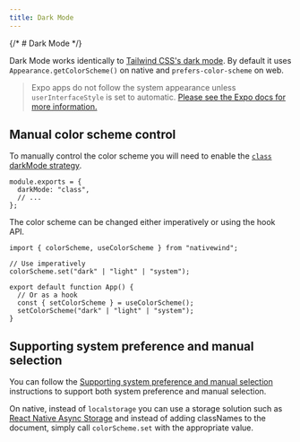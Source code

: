 ```yaml
---
title: Dark Mode
---
```


{/* # Dark Mode */}

Dark Mode works identically to [Tailwind CSS's dark mode](https://tailwindcss.com/docs/dark-mode). By default it uses `Appearance.getColorScheme()` on native and `prefers-color-scheme` on web.

> Expo apps do not follow the system appearance unless `userInterfaceStyle` is set to automatic. [Please see the Expo docs for more information.](https://docs.expo.dev/guides/color-schemes/)

## Manual color scheme control

To manually control the color scheme you will need to enable the [`class` darkMode strategy](https://tailwindcss.com/docs/dark-mode#toggling-dark-mode-manually).

```tsx title="tailwind.config.js"
module.exports = {
  darkMode: "class",
  // ...
};
```

The color scheme can be changed either imperatively or using the hook API.

```tsx title="App.tsx"
import { colorScheme, useColorScheme } from "nativewind";

// Use imperatively
colorScheme.set("dark" | "light" | "system");

export default function App() {
  // Or as a hook
  const { setColorScheme } = useColorScheme();
  setColorScheme("dark" | "light" | "system");
}
```

## Supporting system preference and manual selection

You can follow the [Supporting system preference and manual selection](https://tailwindcss.com/docs/dark-mode#supporting-system-preference-and-manual-selection) instructions to support both system preference and manual selection.

On native, instead of `localstorage` you can use a storage solution such as [React Native Async Storage](https://react-native-async-storage.github.io/async-storage/) and instead of adding classNames to the document, simply call `colorScheme.set` with the appropriate value.